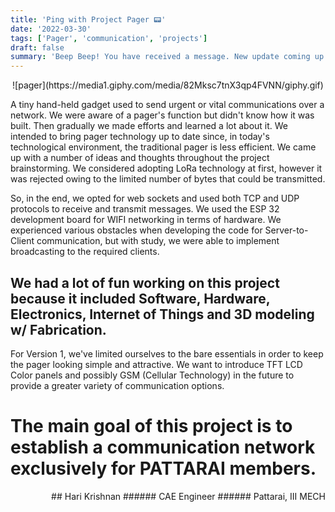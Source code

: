 ```yaml
---
title: 'Ping with Project Pager 📟️'
date: '2022-03-30'
tags: ['Pager', 'communication', 'projects']
draft: false
summary: 'Beep Beep! You have received a message. New update coming up.'
---
```


<div align="center">![pager](https://media1.giphy.com/media/82Mksc7tnX3qp4FVNN/giphy.gif)</div>

A tiny hand-held gadget used to send urgent or vital communications over a network. We were aware of a pager's function but didn't know how it was built. Then gradually we made efforts and learned a lot about it. We intended to bring pager technology up to date since, in today's technological environment, the traditional pager is less efficient. We came up with a number of ideas and thoughts throughout the project brainstorming. We considered adopting LoRa technology at first, however it was rejected owing to the limited number of bytes that could be transmitted.

So, in the end, we opted for web sockets and used both TCP and UDP protocols to receive and transmit messages. We used the ESP 32 development board for WIFI networking in terms of hardware. We experienced various obstacles when developing the code for Server-to-Client communication, but with study, we were able to implement broadcasting to the required clients.

## We had a lot of fun working on this project because it included Software, Hardware, Electronics, Internet of Things and 3D modeling w/ Fabrication.

For Version 1, we've limited ourselves to the bare essentials in order to keep the pager looking simple and attractive.
We want to introduce TFT LCD Color panels and possibly GSM (Cellular Technology) in the future to provide a greater variety of communication options.

# The main goal of this project is to establish a communication network exclusively for PATTARAI members.

<div align="right">
## Hari Krishnan
###### CAE Engineer
###### Pattarai, III MECH

</div>
